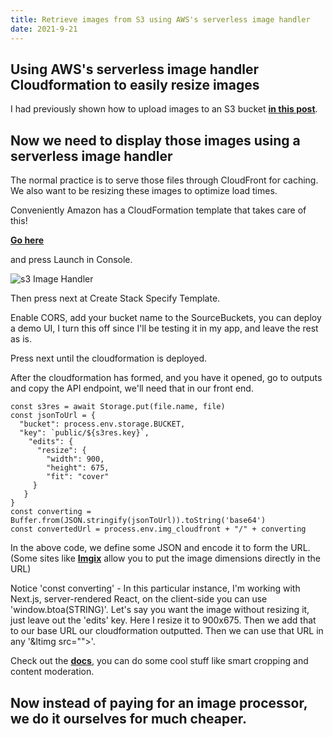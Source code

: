 ```yaml
---
title: Retrieve images from S3 using AWS's serverless image handler
date: 2021-9-21
---
```



## **Using AWS's serverless image handler Cloudformation to easily resize images**

I had previously shown how to upload images to an S3 bucket **[in this post](https://talktree.me/geoff-young/How-to-upload-images-to-S3-using-Quill-React-and-Amplify)**.

## **Now we need to display those images using a serverless image handler**

The normal practice is to serve those files through CloudFront for caching. We also want to be resizing these images to optimize load times.

Conveniently Amazon has a CloudFormation template that takes care of this!

**[Go here](https://aws.amazon.com/solutions/implementations/serverless-image-handler/)**

and press Launch in Console.

![s3 Image Handler](s3imageHandler.png)

Then press next at Create Stack Specify Template.

Enable CORS, add your bucket name to the SourceBuckets, you can deploy a demo UI, I turn this off since I'll be testing it in my app, and leave the rest as is.

Press next until the cloudformation is deployed.

After the cloudformation has formed, and you have it opened, go to outputs and copy the API endpoint, we'll need that in our front end.

```
const s3res = await Storage.put(file.name, file)
const jsonToUrl = {
  "bucket": process.env.storage.BUCKET,
  "key": `public/${s3res.key}`,
    "edits": {
      "resize": {
        "width": 900,
        "height": 675,
        "fit": "cover"
     }
   }
}
const converting = Buffer.from(JSON.stringify(jsonToUrl)).toString('base64')
const convertedUrl = process.env.img_cloudfront + "/" + converting
```

In the above code, we define some JSON and encode it to form the URL. (Some sites like **[Imgix](https://imgix.com/)** allow you to put the image dimensions directly in the URL)

Notice 'const converting' - In this particular instance, I'm working with Next.js, server-rendered React, on the client-side you can use 'window.btoa(STRING)'. Let's say you want the image without resizing it, just leave out the 'edits' key. Here I resize it to 900x675. Then we add that to our base URL our cloudformation outputted. Then we can use that URL in any '&ltimg src="">'.

Check out the **[docs](https://docs.aws.amazon.com/solutions/latest/serverless-image-handler/serverless-image-handler.pdf#welcome)**, you can do some cool stuff like smart cropping and content moderation.

## **Now instead of paying for an image processor, we do it ourselves for much cheaper.**